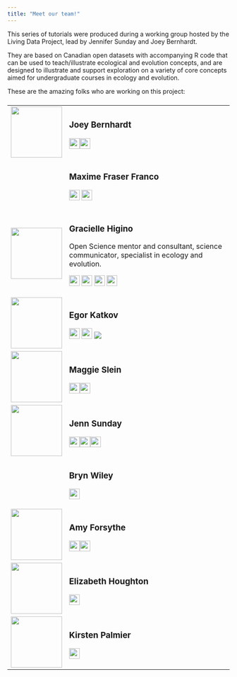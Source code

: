 ```yaml
---
title: "Meet our team!"
---
```


This series of tutorials were produced during a working group hosted by the Living Data Project, lead by Jennifer Sunday and Joey Bernhardt.

They are based on Canadian open datasets with accompanying R code that can be used to teach/illustrate ecological and evolution concepts, and are designed to illustrate and support exploration on a variety of core concepts aimed for undergraduate courses in ecology and evolution.

These are the amazing folks who are working on this project:

### 

+------------------------------------------------------------------------+---------------------------------------------------------------------------------------------------------------------------------------------------------------------------------------------------------------------------------------------------------------------------------------------------------------------------------------------------+
| ![](profiles/joey-headshot-Zurich.jpg){width="116"}                    | ### Joey Bernhardt                                                                                                                                                                                                                                                                                                                                |
|                                                                        |                                                                                                                                                                                                                                                                                                                                                   |
|                                                                        | [![](figures/icons8-twitter-100.png){width="24"}](https://twitter.com/joeybernhardt)[![](figures/icons8-github-64.png){width="24"}](https://github.com/joeybernhardt)                                                                                                                                                                             |
+------------------------------------------------------------------------+---------------------------------------------------------------------------------------------------------------------------------------------------------------------------------------------------------------------------------------------------------------------------------------------------------------------------------------------------+
|                                                                        | ### Maxime Fraser Franco                                                                                                                                                                                                                                                                                                                          |
|                                                                        |                                                                                                                                                                                                                                                                                                                                                   |
|                                                                        | [![](figures/icons8-twitter-100.png){width="24"}](https://twitter.com/MFraserFranco) [![](figures/icons8-github-64.png){width="24"}](https://github.com/quantitative-ecologist)                                                                                                                                                                   |
+------------------------------------------------------------------------+---------------------------------------------------------------------------------------------------------------------------------------------------------------------------------------------------------------------------------------------------------------------------------------------------------------------------------------------------+
| ![](profiles/Gracielle_Higino_2776_500.png){width="116"}               | ### Gracielle Higino                                                                                                                                                                                                                                                                                                                              |
|                                                                        |                                                                                                                                                                                                                                                                                                                                                   |
|                                                                        | Open Science mentor and consultant, science communicator, specialist in ecology and evolution.                                                                                                                                                                                                                                                    |
|                                                                        |                                                                                                                                                                                                                                                                                                                                                   |
|                                                                        | [![](figures/icons8-twitter-100.png){width="24"}](https://twitter.com/graciellehigino) [![](figures/icons8-github-64.png){width="24"}](https://github.com/graciellehigino) [![](figures/icons8-web-64.png){width="24"}](https://graciellehigino.github.io/) [![](figures/icons8-gmail-logo-64.png){width="24"}](mailto:graciellehigino@gmail.com) |
+------------------------------------------------------------------------+---------------------------------------------------------------------------------------------------------------------------------------------------------------------------------------------------------------------------------------------------------------------------------------------------------------------------------------------------+
| ![](profiles/Egor.jpg){width="116"}                                    | ### Egor Katkov                                                                                                                                                                                                                                                                                                                                   |
|                                                                        |                                                                                                                                                                                                                                                                                                                                                   |
|                                                                        | [![](figures/icons8-twitter-100.png){width="24"}](https://twitter.com/egorkatkov1) [![](figures/icons8-github-64.png){width="24"}](https://github.com/ekatko1) [![](figures/icons8-researchgate-a-social-networking-site-for-scientists-and-researchers-to-share-papers-24.png)](https://www.researchgate.net/profile/Egor-Katkov)                |
+------------------------------------------------------------------------+---------------------------------------------------------------------------------------------------------------------------------------------------------------------------------------------------------------------------------------------------------------------------------------------------------------------------------------------------+
| ![](profiles/maggeislein.jpg){width="116"}                             | ### Maggie Slein                                                                                                                                                                                                                                                                                                                                  |
|                                                                        |                                                                                                                                                                                                                                                                                                                                                   |
|                                                                        | [![](figures/icons8-twitter-100.png){width="24"}](https://twitter.com/sleinma)[![](figures/icons8-github-64.png){width="24"}](https://github.com/mslein)                                                                                                                                                                                          |
+------------------------------------------------------------------------+---------------------------------------------------------------------------------------------------------------------------------------------------------------------------------------------------------------------------------------------------------------------------------------------------------------------------------------------------+
| ![](profiles/Jenn%20head%20and%20shoulders%20smaller.jpg){width="116"} | ### Jenn Sunday                                                                                                                                                                                                                                                                                                                                   |
|                                                                        |                                                                                                                                                                                                                                                                                                                                                   |
|                                                                        | [![](figures/icons8-twitter-100.png){width="24"}](https://twitter.com/jennsunday)[![](figures/icons8-github-64.png){width="24"}](https://github.com/jennsunday)[![](figures/icons8-web-64.png){width="24"}](http://jennsunday.weebly.com)                                                                                                         |
+------------------------------------------------------------------------+---------------------------------------------------------------------------------------------------------------------------------------------------------------------------------------------------------------------------------------------------------------------------------------------------------------------------------------------------+
|                                                                        | ### Bryn Wiley                                                                                                                                                                                                                                                                                                                                    |
|                                                                        |                                                                                                                                                                                                                                                                                                                                                   |
|                                                                        | [![](figures/icons8-github-64.png){width="24"}](https://github.com/BrynWiley)                                                                                                                                                                                                                                                                     |
+------------------------------------------------------------------------+---------------------------------------------------------------------------------------------------------------------------------------------------------------------------------------------------------------------------------------------------------------------------------------------------------------------------------------------------+
| ![](profiles/AmyForsythe.jpg){width="116"}                             | ### Amy Forsythe                                                                                                                                                                                                                                                                                                                                  |
|                                                                        |                                                                                                                                                                                                                                                                                                                                                   |
|                                                                        | [![](figures/icons8-twitter-100.png){width="24"}](https://twitter.com/amybforsythe)[![](figures/icons8-github-64.png){width="24"}](https://github.com/AmyForsythe)                                                                                                                                                                                |
+------------------------------------------------------------------------+---------------------------------------------------------------------------------------------------------------------------------------------------------------------------------------------------------------------------------------------------------------------------------------------------------------------------------------------------+
| ![](profiles/ElizabethHoughton.jpg){width="116"}                       | ### Elizabeth Houghton                                                                                                                                                                                                                                                                                                                            |
|                                                                        |                                                                                                                                                                                                                                                                                                                                                   |
|                                                                        | [![](figures/icons8-github-64.png){width="24"}](https://github.com/ElizabethHoughton)                                                                                                                                                                                                                                                             |
+------------------------------------------------------------------------+---------------------------------------------------------------------------------------------------------------------------------------------------------------------------------------------------------------------------------------------------------------------------------------------------------------------------------------------------+
| ![](profiles/palmier.jpeg){width="116"}                                | ### Kirsten Palmier                                                                                                                                                                                                                                                                                                                               |
|                                                                        |                                                                                                                                                                                                                                                                                                                                                   |
|                                                                        | [![](figures/icons8-web-64.png){width="24"}](https://www.urimss.ca/)                                                                                                                                                                                                                                                                              |
+------------------------------------------------------------------------+---------------------------------------------------------------------------------------------------------------------------------------------------------------------------------------------------------------------------------------------------------------------------------------------------------------------------------------------------+
